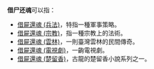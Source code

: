 '''借尸还魂'''可以指：
*[[借屍還魂_(兵法)|借屍還魂 (兵法)]]，特指一種軍事策略。
*[[借屍還魂_(宗教)|借屍還魂 (宗教)]]，指一種宗教上的法術。
*[[借屍還魂_(雲林)|借屍還魂 (雲林)]]，一則臺灣雲林的民間傳奇。
*[[借屍還魂_(電視劇)|借屍還魂 (電視劇)]]，一齣電視劇。
*[[借屍還魂_(楚留香)|借屍還魂 (楚留香)]]，古龍的楚留香小說系列之一。

{{disambig|Cat=四字消歧義}}